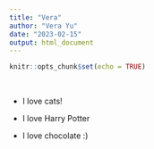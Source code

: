 ```yaml
---
title: "Vera"
author: "Vera Yu"
date: "2023-02-15"
output: html_document
---
```


```r
knitr::opts_chunk$set(echo = TRUE)
```
<br>

* I love cats!

* I love Harry Potter

* I love chocolate :)

